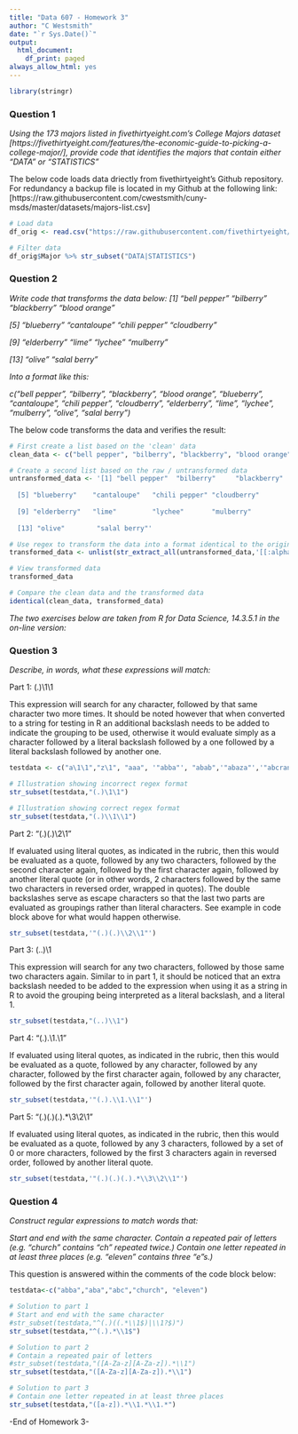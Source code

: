 ```yaml
---
title: "Data 607 - Homework 3"
author: "C Westsmith"
date: "`r Sys.Date()`"
output:
  html_document:
    df_print: paged
always_allow_html: yes
---
```


```r
library(stringr)
```

### Question 1

*Using the 173 majors listed in fivethirtyeight.com’s College Majors dataset [https://fivethirtyeight.com/features/the-economic-guide-to-picking-a-college-major/], provide code that identifies the majors that contain either "DATA" or "STATISTICS"*

The below code loads data driectly from fivethirtyeight's Github repository.  For redundancy a backup file is located in my Github at the following link:
[https://raw.githubusercontent.com/cwestsmith/cuny-msds/master/datasets/majors-list.csv]

```r
# Load data
df_orig <- read.csv("https://raw.githubusercontent.com/fivethirtyeight/data/master/college-majors/majors-list.csv", header = TRUE)

# Filter data
df_orig$Major %>% str_subset("DATA|STATISTICS")

```


### Question 2 

*Write code that transforms the data below:*
*[1] "bell pepper"  "bilberry"     "blackberry"   "blood orange"*

*[5] "blueberry"    "cantaloupe"   "chili pepper" "cloudberry"*

*[9] "elderberry"   "lime"         "lychee"       "mulberry"* 

*[13] "olive"        "salal berry"*

*Into a format like this:*

*c("bell pepper", "bilberry", "blackberry", "blood orange", "blueberry", "cantaloupe", "chili pepper", "cloudberry", "elderberry", "lime", "lychee", "mulberry", "olive", "salal berry")*

The below code transforms the data and verifies the result: 

```r
# First create a list based on the 'clean' data
clean_data <- c("bell pepper", "bilberry", "blackberry", "blood orange", "blueberry", "cantaloupe", "chili pepper", "cloudberry", "elderberry", "lime", "lychee", "mulberry", "olive", "salal berry")

# Create a second list based on the raw / untransformed data
untransformed_data <- '[1] "bell pepper"  "bilberry"     "blackberry"   "blood orange"
  
  [5] "blueberry"    "cantaloupe"   "chili pepper" "cloudberry"
  
  [9] "elderberry"   "lime"         "lychee"       "mulberry" 
  
  [13] "olive"        "salal berry"'

# Use regex to transform the data into a format identical to the original clean data
transformed_data <- unlist(str_extract_all(untransformed_data,'[[:alpha:]]+\\s[[:alpha:]]+|[[:alpha:]]+'))

# View transformed data
transformed_data

# Compare the clean data and the transformed data
identical(clean_data, transformed_data)

```
*The two exercises below are taken from R for Data Science, 14.3.5.1 in the on-line version:*

### Question 3
*Describe, in words, what these expressions will match:*

Part 1: (.)\1\1

This expression will search for any character, followed by that same character two more times.  It should be noted however that when converted to a string for testing in R an additional backslash needs to be added to indicate the grouping to be used, otherwise it would evaluate simply as a character followed by a literal backslash followed by a one followed by a literal backslash followed by another one.

```r
testdata <- c("a\1\1","z\1", "aaa", '"abba"', "abab",'"abaza"','"abcrandomtextcba"', "abcrandomtextcba")

# Illustration showing incorrect regex format
str_subset(testdata,"(.)\1\1")

# Illustration showing correct regex format
str_subset(testdata,"(.)\\1\\1")
```

Part 2: "(.)(.)\\2\\1"

If evaluated using literal quotes, as indicated in the rubric, then this would be evaluated as a quote, followed by any two characters, followed by the second character again, followed by the first character again, followed by another literal quote (or in other words, 2 characters followed by the same two characters in reversed order, wrapped in quotes).  The double backslashes serve as escape characters so that the last two parts are evaluated as groupings rather than literal characters.  See example in code block above for what would happen otherwise.

```r
str_subset(testdata,'"(.)(.)\\2\\1"')
```

Part 3: (..)\1

This expression will search for any two characters, followed by those same two characters again.  Similar to in part 1, it should be noticed that an extra backslash needed to be added to the expression when using it as a string in R to avoid the grouping being interpreted as a literal backslash, and a literal 1.

```r
str_subset(testdata,"(..)\\1")
```
Part 4: "(.).\\1.\\1"

If evaluated using literal quotes, as indicated in the rubric, then this would be evaluated as a quote, followed by any character, followed by any character, followed by the first character again, followed by any character, followed by the first character again, followed by another literal quote.

```r
str_subset(testdata,'"(.).\\1.\\1"')
```

Part 5: "(.)(.)(.).*\\3\\2\\1"

If evaluated using literal quotes, as indicated in the rubric, then this would be evaluated as a quote, followed by any 3 characters, followed by a set of 0 or more characters, followed by the first 3 characters again in reversed order, followed by another literal quote.

```r
str_subset(testdata,'"(.)(.)(.).*\\3\\2\\1"')
```
### Question 4

*Construct regular expressions to match words that:*

*Start and end with the same character.*
*Contain a repeated pair of letters (e.g. "church" contains "ch" repeated twice.)*
*Contain one letter repeated in at least three places (e.g. "eleven" contains three "e"s.)*

This question is answered within the comments of the code block below:


```r
testdata<-c("abba","aba","abc","church", "eleven")

# Solution to part 1
# Start and end with the same character
#str_subset(testdata,"^(.)((.*\\1$)|\\1?$)")
str_subset(testdata,"^(.).*\\1$")

# Solution to part 2
# Contain a repeated pair of letters
#str_subset(testdata,"([A-Za-z][A-Za-z]).*\\1")
str_subset(testdata,"([A-Za-z][A-Za-z]).*\\1")

# Solution to part 3
# Contain one letter repeated in at least three places
str_subset(testdata,"([a-z]).*\\1.*\\1.*")

```
-End of Homework 3-
